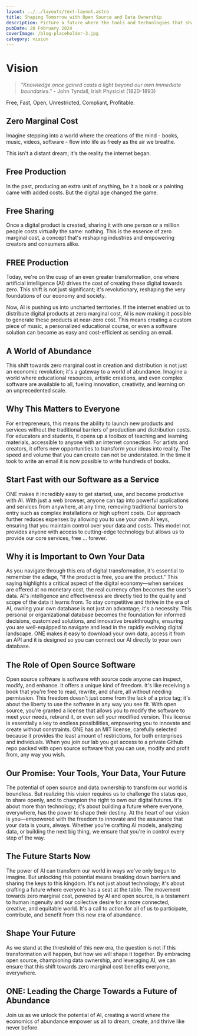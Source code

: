 ```yaml
---
layout: ../../layouts/text-layout.astro
title: Shaping Tomorrow with Open Source and Data Ownership
description: Picture a future where the tools and technologies that shape our lives are not locked away in corporate vaults, but shared openly, like seeds in a community garden. This is the world we're building - a place where the magic of artificial intelligence (AI) is not a guarded secret, but a shared treasure that sparks innovation, growth, and equality across the globe.
pubDate: 28 February 2024
coverImage: /blog-placeholder-3.jpg
category: vision
---
```


# Vision

> *"Knowledge once gained casts a light beyond our own immediate boundaries."* - John Tyndall, Irish Physicist (1820-1893)

Free, Fast, Open, Unrestricted, Compliant, Profitable. 
## Zero Marginal Cost

Imagine stepping into a world where the creations of the mind - books, music, videos, software - flow into life as freely as the air we breathe. 

This isn't a distant dream; it's the reality the internet began.
##  Free Production

In the past, producing an extra unit of anything, be it a book or a painting came with added costs. But the digital age changed the game. 

## Free Sharing

Once a digital product is created, sharing it with one person or a million people costs virtually the same: nothing. This is the essence of zero marginal cost, a concept that's reshaping industries and empowering creators and consumers alike.

## FREE Production

Today, we're on the cusp of an even greater transformation, one where artificial intelligence (AI) drives the cost of creating these digital towards zero. This shift is not just significant; it's revolutionary, reshaping the very foundations of our economy and society.

Now, AI is pushing us into uncharted territories. If the internet enabled us to distribute digital products at zero marginal cost, AI is now making it possible to generate these products at near-zero cost. This means creating a custom piece of music, a personalized educational course, or even a software solution can become as easy and cost-efficient as sending an email.

## A World of Abundance

This shift towards zero marginal cost in creation and distribution is not just an economic revolution; it's a gateway to a world of abundance. Imagine a world where educational resources, artistic creations, and even complex software are available to all, fueling innovation, creativity, and learning on an unprecedented scale.

## Why This Matters to Everyone

For entrepreneurs, this means the ability to launch new products and services without the traditional barriers of production and distribution costs. For educators and students, it opens up a toolbox of teaching and learning materials, accessible to anyone with an internet connection. For artists and creators, it offers new opportunities to transform your ideas into reality. The speed and volume that you can create can not be understated. In the time it took to write an email it is now possible to write hundreds of books. 

## Start Fast with our Software as a Service

ONE makes it incredibly easy to get started, use, and become productive with AI. With just a web browser, anyone can tap into powerful applications and services from anywhere, at any time, removing traditional barriers to entry such as complex installations or high upfront costs. Our approach further reduces expenses by allowing you to use your own AI keys, ensuring that you maintain control over your data and costs. This model not provides anyone with access to cutting-edge technology but allows us to provide our core services, free ... forever. 

## Why it is Important to Own Your Data

As you navigate through this era of digital transformation, it's essential to remember the adage, "If the product is free, you are the product." This saying highlights a critical aspect of the digital economy—when services are offered at no monetary cost, the real currency often becomes the user's data. AI's intelligence and effectiveness are directly tied to the quality and scope of the data it learns from. To stay competitive and thrive in the era of AI, owning your own database is not just an advantage; it's a necessity. This personal or organizational database becomes the foundation for informed decisions, customized solutions, and innovative breakthroughs, ensuring you are well-equipped to navigate and lead in the rapidly evolving digital landscape. ONE makes it easy to download your own data, access it from an API and it is designed so you can connect our AI directly to your own database. 

## The Role of Open Source Software

Open source software is software with source code anyone can inspect, modify, and enhance. It offers a unique kind of freedom. It's like receiving a book that you're free to read, rewrite, and share, all without needing permission. This freedom doesn't just come from the lack of a price tag; it's about the liberty to use the software in any way you see fit. With open source, you're granted a license that allows you to modify the software to meet your needs, rebrand it, or even sell your modified version. This license is essentially a key to endless possibilities, empowering you to innovate and create without constraints. ONE has an MIT license, carefully selected because it provides the least amount of restrictions, for both enterprises and individuals. When you join our lab you get access to a private Github repo packed with open source software that you can use, modify and profit from, any way you wish. 

## Our Promise: Your Tools, Your Data, Your Future

The potential of open source and data ownership to transform our world is boundless. But realizing this vision requires us to challenge the status quo, to share openly, and to champion the right to own our digital futures. It's about more than technology; it's about building a future where everyone, everywhere, has the power to shape their destiny. At the heart of our vision is you—empowered with the freedom to innovate and the assurance that your data is yours, always. Whether you're crafting AI models, analyzing data, or building the next big thing, we ensure that you're in control every step of the way.

## The Future Starts Now

The power of AI can transform our world in ways we've only begun to imagine. But unlocking this potential means breaking down barriers and sharing the keys to this kingdom. It's not just about technology; it's about crafting a future where everyone has a seat at the table. The movement towards zero marginal cost, powered by AI and open source, is a testament to human ingenuity and our collective desire for a more connected, creative, and equitable world. It's a call to action for all of us to participate, contribute, and benefit from this new era of abundance.

## Shape Your Future

As we stand at the threshold of this new era, the question is not if this transformation will happen, but how we will shape it together. By embracing open source, championing data ownership, and leveraging AI, we can ensure that this shift towards zero marginal cost benefits everyone, everywhere.

## ONE: Leading the Charge Towards a Future of Abundance

Join us as we unlock the potential of AI, creating a world where the economics of abundance empower us all to dream, create, and thrive like never before.
